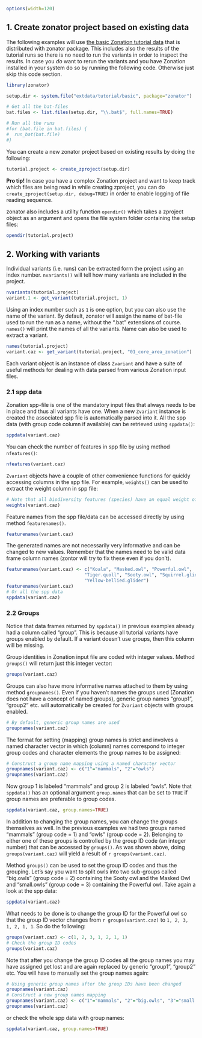 <!--
%\VignetteEngine{knitr::knitr}
%\VignetteIndexEntry{Create zonator project based on existing data}
-->

```r
options(width=120)
```

## 1. Create zonator project based on existing data

The following examples will use 
[the basic Zonation tutorial data](https://github.com/cbig/zonation-tutorial/tree/master/basic)
that is distributed with zonator package. This includes also the results of the
tutorial runs so there is no need to run the variants in order to inspect the
results. In case you *do* want to rerun the variants and you have Zonation
installed in your system do so by running the following code. Otherwise just
skip this code section.

```r
library(zonator)

setup.dir <- system.file("extdata/tutorial/basic", package="zonator")

# Get all the bat-files
bat.files <- list.files(setup.dir, "\\.bat$", full.names=TRUE)

# Run all the runs
#for (bat.file in bat.files) {
#  run_bat(bat.file)
#}

```

You can create a new zonator project based on existing results by doing the 
following:

```r
tutorial.project <- create_zproject(setup.dir)
```

**Pro tip!** In case you have a complex Zonation project and want to keep track
which files are being read in while creating zproject, you can do 
`create_zproject(setup.dir, debug=TRUE)` in order to enable logging of file
reading sequence.

zonator also includes a utility function `opendir()` which takes a zproject
object as an argument and opens the file system folder containing the setup
files:

```r
opendir(tutorial.project)
```

## 2. Working with variants

Individual variants (i.e. runs) can be extracted form the project using an 
index number. `nvariants()` will tell how many variants are included in the 
project.

```r
nvariants(tutorial.project)
variant.1 <- get_variant(tutorial.project, 1)
```

Using an index number such as `1` is one option, but you can also use the name
of the variant. By default, zonator will assign the name of bat-file used to run
the run as a name, without the ".bat" extensions of course. `names()` will print 
the names of all the variants. Name can also be used to extract a variant.

```r
names(tutorial.project)
variant.caz <- get_variant(tutorial.project, "01_core_area_zonation")
```

Each variant object is an instance of class `Zvariant` and have a suite of 
useful methods for dealing with data parsed from various Zonation input files.

### 2.1 spp data

Zonation spp-file is one of the mandatory input files that always needs to be in
place and thus all variants have one. When a new `Zvariant` instance is created
the associated spp file is automatically parsed into it. All the spp data 
(with group code column if available) can be retrieved using `sppdata()`:

```r
sppdata(variant.caz)
```

You can check the number of features in spp file by using method `nfeatures()`:

```r
nfeatures(variant.caz)
```

`Zvariant` objects have a couple of other convenience functions for quickly 
accessing columns in the spp file. For example, `weights()` can be used to 
extract the weight column in spp file:

```r
# Note that all biodiversity features (species) have an equal weight of 1
weights(variant.caz)
```

Feature names from the spp file/data can be accessed directly by using method
`featurenames()`.

```r
featurenames(variant.caz)
```

The generated names are not necessarily very informative and can be changed to
new values. Remember that the names need to be valid data frame column names
(zontor will try to fix these even if you don't).

```r
featurenames(variant.caz) <- c("Koala", "Masked.owl", "Powerful.owl", 
                             "Tiger.quoll", "Sooty.owl", "Squirrel.glider",
                             "Yellow-bellied.glider")
featurenames(variant.caz)
# Or all the spp data
sppdata(variant.caz)
```

### 2.2 Groups

Notice that data frames returned by `sppdata()` in previous examples already had
a column called "group". This is because all tutorial variants have groups 
enabled by default. If a variant doesn't use groups, then this column will be
missing.

Group identities in Zonation input file are coded with integer values. Method
`groups()` will return just this integer vector:

```r
groups(variant.caz)
```

Groups can also have more informative names attached to them by using method
`groupnames()`. Even if you haven't names the groups used (Zonation does not
have a concept of named groups), generic group names "group1", "group2" etc. 
will automatically be created for `Zvariant` objects with groups enabled.

```r
# By default, generic group names are used
groupnames(variant.caz)
```

The format for setting (mapping) group names is strict and involves a named 
character vector in which (column) names correspond to integer group codes and 
character elements the group names to be assigned:

```r
# Construct a group name mapping using a named character vector
groupnames(variant.caz) <- c("1"="mammals", "2"="owls")
groupnames(variant.caz)
```

Now group 1 is labeled "mammals" and group 2 is labeled "owls". Note that 
`sppdata()` has an optional argument `group.names` that can be set to `TRUE`
if group names are preferable to group codes.

```r
sppdata(variant.caz, group.names=TRUE)
```

In addition to changing the group names, you can change the groups themselves 
as well. In the previous examples we had two groups named "mammals" (group code
 = 1) and "owls" (group code = 2). Belonging to either one of these groups is 
 controlled by the group ID code (an integer number) that can be accessed by
 `groups()`. As was shown above, doing `groups(variant.caz)` will yield a result
 of ``r groups(variant.caz)``.
 
Method `groups()` can be used to set the group ID codes and thus the grouping. 
Let's say you want to split owls into two sub-groups called "big.owls" (group
code = 2) containing the Sooty owl and the Masked Owl and "small.owls" (group 
code = 3) containing the Powerful owl. Take again a look at the spp data:

```r
sppdata(variant.caz)
```

What needs to be done is to change the group ID for the Powerful owl so that 
the group ID vector changes from ``r groups(variant.caz)`` to 
`1, 2, 3, 1, 2, 1, 1`. So do the following:

```r
groups(variant.caz) <- c(1, 2, 3, 1, 2, 1, 1)
# Check the group ID codes
groups(variant.caz)
```

Note that after you change the group ID codes all the group names you may have
assigned get lost and are again replaced by generic "group1", "group2" etc. You
will have to manually set the group names again:

```r
# Using generic group names after the group IDs have been changed
groupnames(variant.caz)
# Construct a new group names mapping
groupnames(variant.caz) <- c("1"="mammals", "2"="big.owls", "3"="small.owls")
groupnames(variant.caz)
```

or check the whole spp data with group names:

```r
sppdata(variant.caz, group.names=TRUE)
```
